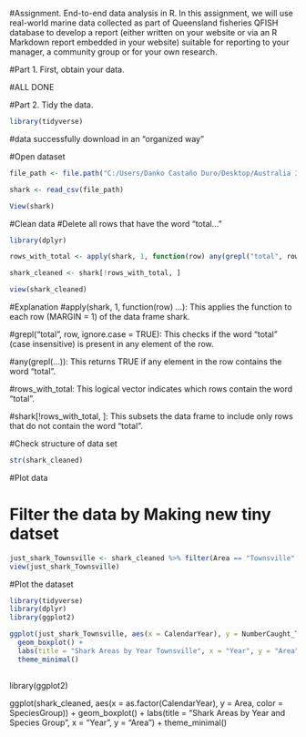 #Assignment. End-to-end data analysis in R. In this assignment, we will use real-world marine data collected as part of Queensland fisheries QFISH database to develop a report (either written on your website or via an R Markdown report embedded in your website) suitable for reporting to your manager, a community group or for your own research.


#Part 1. First, obtain your data.

#ALL DONE

#Part 2. Tidy the data.

```r
library(tidyverse)
```

#data successfully download in an "organized way"

#Open dataset

```r

file_path <- file.path("C:/Users/Danko Castaño Duro/Desktop/Australia 3 semestre/Modulos 1/INTRODUCTION TO R 4/MB5370_Mod04_Danko/MB5370_Mod04_Danko", "shark.csv")

shark <- read_csv(file_path)

View(shark)

```

#Clean data
#Delete all rows that have the word "total..."
```r
library(dplyr)

rows_with_total <- apply(shark, 1, function(row) any(grepl("total", row, ignore.case = TRUE)))

shark_cleaned <- shark[!rows_with_total, ]

view(shark_cleaned)
```
#Explanation
#apply(shark, 1, function(row) ...): This applies the function to each row (MARGIN = 1) of the data frame shark.

#grepl("total", row, ignore.case = TRUE): This checks if the word "total" (case insensitive) is present in any element of the row.

#any(grepl(...)): This returns TRUE if any element in the row contains the word "total".

#rows_with_total: This logical vector indicates which rows contain the word "total".

#shark[!rows_with_total, ]: This subsets the data frame to include only rows that do not contain the word "total".


#Check structure of data set
```r
str(shark_cleaned)
```


#Plot data

# Filter the data by Making new tiny datset
```r
just_shark_Townsville <- shark_cleaned %>% filter(Area == "Townsville" & SpeciesGroup == "Shark")
view(just_shark_Townsville)
```

#Plot the dataset 
```r
library(tidyverse)
library(dplyr)
library(ggplot2)

ggplot(just_shark_Townsville, aes(x = CalendarYear), y = NumberCaught_Total, color = SpeciesGroup) +
  geom_boxplot() +
  labs(title = "Shark Areas by Year Townsville", x = "Year", y = "Area") +
  theme_minimal()
  
```

library(ggplot2)

ggplot(shark_cleaned, aes(x = as.factor(CalendarYear), y = Area, color = SpeciesGroup)) +
  geom_boxplot() +
  labs(title = "Shark Areas by Year and Species Group", x = "Year", y = "Area") +
  theme_minimal()




